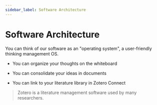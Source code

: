 ```yaml
---
sidebar_label: Software Architecture
---
```



# Software Architecture

You can think of our software as an "operating system", a user-friendly thinking management OS.

- You can organize your thoughts on the whiteboard

- You can consolidate your ideas in documents

- You can link to your literature library in Zotero Connect

> Zotero is a literature management software used by many researchers.

<DocCardListComponent />